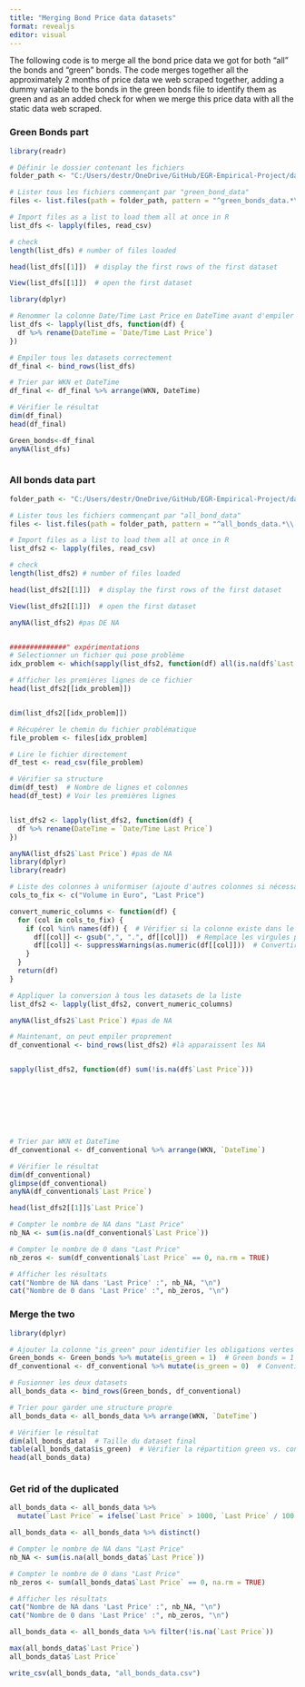```yaml
---
title: "Merging Bond Price data datasets"
format: revealjs
editor: visual
---
```


The following code is to merge all the bond price data we got for both "all" the bonds and "green" bonds. The code merges together all the approximately 2 months of price data we web scraped together, adding a dummy variable to the bonds in the green bonds file to identify them as green and as an added check for when we merge this price data with all the static data web scraped.

### Green Bonds part

```r
library(readr)

# Définir le dossier contenant les fichiers
folder_path <- "C:/Users/destr/OneDrive/GitHub/EGR-Empirical-Project/data"

# Lister tous les fichiers commençant par "green_bond_data"
files <- list.files(path = folder_path, pattern = "^green_bonds_data.*\\.csv$", full.names = TRUE)

# Import files as a list to load them all at once in R 
list_dfs <- lapply(files, read_csv)

# check
length(list_dfs) # number of files loaded

head(list_dfs[[1]])  # display the first rows of the first dataset

View(list_dfs[[1]])  # open the first dataset


```

```r

library(dplyr)

# Renommer la colonne Date/Time Last Price en DateTime avant d'empiler
list_dfs <- lapply(list_dfs, function(df) {
  df %>% rename(DateTime = `Date/Time Last Price`)
})

# Empiler tous les datasets correctement
df_final <- bind_rows(list_dfs)

# Trier par WKN et DateTime
df_final <- df_final %>% arrange(WKN, DateTime)

# Vérifier le résultat
dim(df_final)
head(df_final)

Green_bonds<-df_final
anyNA(list_dfs)

```

```         
```

### All bonds data part

```r
folder_path <- "C:/Users/destr/OneDrive/GitHub/EGR-Empirical-Project/data"

# Lister tous les fichiers commençant par "all_bond_data"
files <- list.files(path = folder_path, pattern = "^all_bonds_data.*\\.csv$", full.names = TRUE)

# Import files as a list to load them all at once in R 
list_dfs2 <- lapply(files, read_csv)

# check
length(list_dfs2) # number of files loaded

head(list_dfs2[[1]])  # display the first rows of the first dataset

View(list_dfs2[[1]])  # open the first dataset

anyNA(list_dfs2) #pas DE NA 


##############" expérimentations
# Sélectionner un fichier qui pose problème
idx_problem <- which(sapply(list_dfs2, function(df) all(is.na(df$`Last Price`) | df$`Last Price` == 0)))[1]  # Premier fichier suspect

# Afficher les premières lignes de ce fichier
head(list_dfs2[[idx_problem]])


dim(list_dfs2[[idx_problem]])

# Récupérer le chemin du fichier problématique
file_problem <- files[idx_problem]

# Lire le fichier directement
df_test <- read_csv(file_problem)

# Vérifier sa structure
dim(df_test)  # Nombre de lignes et colonnes
head(df_test) # Voir les premières lignes

```

```         
```

```r

list_dfs2 <- lapply(list_dfs2, function(df) {
  df %>% rename(DateTime = `Date/Time Last Price`)
})

anyNA(list_dfs2$`Last Price`) #pas de NA
library(dplyr)
library(readr)

# Liste des colonnes à uniformiser (ajoute d'autres colonnes si nécessaire)
cols_to_fix <- c("Volume in Euro", "Last Price")

convert_numeric_columns <- function(df) {
  for (col in cols_to_fix) {
    if (col %in% names(df)) {  # Vérifier si la colonne existe dans le dataframe
      df[[col]] <- gsub(",", ".", df[[col]])  # Remplace les virgules par des points
      df[[col]] <- suppressWarnings(as.numeric(df[[col]]))  # Convertir en numérique
    }
  }
  return(df)
}

# Appliquer la conversion à tous les datasets de la liste
list_dfs2 <- lapply(list_dfs2, convert_numeric_columns)

anyNA(list_dfs2$`Last Price`) #pas de NA

# Maintenant, on peut empiler proprement
df_conventional <- bind_rows(list_dfs2) #là apparaissent les NA 


sapply(list_dfs2, function(df) sum(!is.na(df$`Last Price`)))








# Trier par WKN et DateTime
df_conventional <- df_conventional %>% arrange(WKN, `DateTime`)

# Vérifier le résultat
dim(df_conventional)
glimpse(df_conventional)
anyNA(df_conventional$`Last Price`)
```

```r
head(list_dfs2[[1]]$`Last Price`)

```

```r
# Compter le nombre de NA dans "Last Price"
nb_NA <- sum(is.na(df_conventional$`Last Price`))

# Compter le nombre de 0 dans "Last Price"
nb_zeros <- sum(df_conventional$`Last Price` == 0, na.rm = TRUE)

# Afficher les résultats
cat("Nombre de NA dans 'Last Price' :", nb_NA, "\n")
cat("Nombre de 0 dans 'Last Price' :", nb_zeros, "\n")

```

### Merge the two

```r
library(dplyr)

# Ajouter la colonne "is_green" pour identifier les obligations vertes
Green_bonds <- Green_bonds %>% mutate(is_green = 1)  # Green bonds = 1
df_conventional <- df_conventional %>% mutate(is_green = 0)  # Conventional bonds = 0

# Fusionner les deux datasets
all_bonds_data <- bind_rows(Green_bonds, df_conventional)

# Trier pour garder une structure propre
all_bonds_data <- all_bonds_data %>% arrange(WKN, `DateTime`)

# Vérifier le résultat
dim(all_bonds_data)  # Taille du dataset final
table(all_bonds_data$is_green)  # Vérifier la répartition green vs. conventional
head(all_bonds_data)



```

### Get rid of the duplicated

```r
all_bonds_data <- all_bonds_data %>%
  mutate(`Last Price` = ifelse(`Last Price` > 1000, `Last Price` / 100, `Last Price`)) #certain price ont été multipliés par 100

all_bonds_data <- all_bonds_data %>% distinct()


```

```r

# Compter le nombre de NA dans "Last Price"
nb_NA <- sum(is.na(all_bonds_data$`Last Price`))

# Compter le nombre de 0 dans "Last Price"
nb_zeros <- sum(all_bonds_data$`Last Price` == 0, na.rm = TRUE)

# Afficher les résultats
cat("Nombre de NA dans 'Last Price' :", nb_NA, "\n")
cat("Nombre de 0 dans 'Last Price' :", nb_zeros, "\n")
```

```r
all_bonds_data <- all_bonds_data %>% filter(!is.na(`Last Price`))

max(all_bonds_data$`Last Price`)
all_bonds_data$`Last Price`
```

```r
write_csv(all_bonds_data, "all_bonds_data.csv")

```
